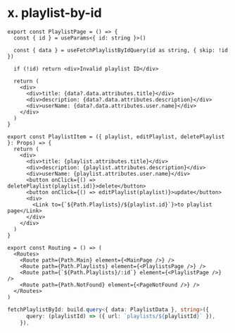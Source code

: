 # x. playlist-by-id

```tsx filename="PlaylistPage.tsx"
export const PlaylistPage = () => {
  const { id } = useParams<{ id: string }>()

  const { data } = useFetchPlaylistByIdQuery(id as string, { skip: !id })

  if (!id) return <div>Invalid playlist ID</div>

  return (
    <div>
      <div>title: {data?.data.attributes.title}</div>
      <div>description: {data?.data.attributes.description}</div>
      <div>userName: {data?.data.attributes.user.name}</div>
    </div>
  )
}
```

```tsx filename="PlaylistItem.tsx" {9-11}
export const PlaylistItem = ({ playlist, editPlaylist, deletePlaylist }: Props) => {
  return (
    <div>
      <div>title: {playlist.attributes.title}</div>
      <div>description: {playlist.attributes.description}</div>
      <div>userName: {playlist.attributes.user.name}</div>
      <button onClick={() => deletePlaylist(playlist.id)}>delete</button>
      <button onClick={() => editPlaylist(playlist)}>update</button>
      <div>
        <Link to={`${Path.Playlists}/${playlist.id}`}>to playlist page</Link>
      </div>
    </div>
  )
}
```

```tsx filename="Routing.tsx" {5}
export const Routing = () => (
  <Routes>
    <Route path={Path.Main} element={<MainPage />} />
    <Route path={Path.Playlists} element={<PlaylistsPage />} />
    <Route path={`${Path.Playlists}/:id`} element={<PlaylistPage />} />
    <Route path={Path.NotFound} element={<PageNotFound />} />
  </Routes>
)
```

```ts filename="playlistApi.tsx"
fetchPlaylistById: build.query<{ data: PlaylistData }, string>({
      query: (playlistId) => ({ url: `playlists/${playlistId}` }),
    }),
```
